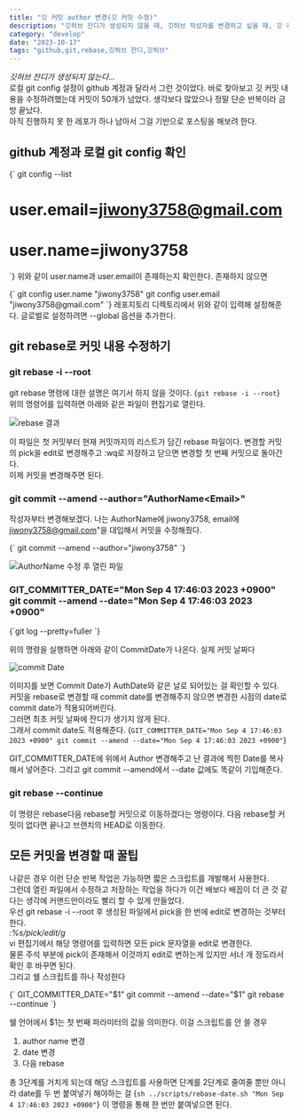 ```yaml
---
title: "깃 커밋 author 변경(깃 커밋 수정)"
description: "깃허브 잔디가 생성되지 않을 때, 깃허브 작성자를 변경하고 싶을 때, 깃 커밋 내용을 수정하는 방법"
category: "develop"
date: "2023-10-17"
tags: "github,git,rebase,깃허브 잔디,깃허브"
---
```


_깃허브 잔디가 생성되지 않는다..._<br/>
로컬 git config 설정이 github 계정과 달라서 그런 것이었다. 바로 찾아보고 깃 커밋 내용을 수정하려했는데 커밋이 50개가 넘었다.
생각보다 많았으나 정말 단순 반복이라 금방 끝났다.<br/>
아직 진행하지 못 한 레포가 하나 남아서 그걸 기반으로 포스팅을 해보려 한다.

## github 계정과 로컬 git config 확인

<CodeBlock language="bash">
{`
git config --list

# user.email=jiwony3758@gmail.com
# user.name=jiwony3758
`}
</CodeBlock>
위와 같이 user.name과 user.email이 존재하는지 확인한다.
존재하지 않으면

<CodeBlock language="bash">
{`
git config user.name "jiwony3758"
git config user.email "jiwony3758@gmail.com"
`}
</CodeBlock>
레포지토리 디렉토리에서 위와 같이 입력해 설정해준다.
글로벌로 설정하려면 --global 옵션을 추가한다.

## git rebase로 커밋 내용 수정하기
### git rebase -i --root


git rebase 명령에 대한 설명은 여기서 하지 않을 것이다.
<CodeBlock language="bash">
{`git rebase -i --root`}
</CodeBlock>
위의 명령어를 입력하면 아래와 같은 파일이 편집기로 열린다.

![rebase 결과](/contents/posts/rebase-1.png)

이 파일은 첫 커밋부터 현재 커밋까지의 리스트가 담긴 rebase 파일이다.
변경할 커밋의 pick을 edit로 변경해주고 :wq로 저장하고 닫으면 변경할 첫 번째 커밋으로 돌아간다.<br/>
이제 커밋을 변경해주면 된다.
### git commit --amend --author="AuthorName\<Email\>"

작성자부터 변경해보겠다.
나는 AuthorName에 jiwony3758, email에 jiwony3758@gmail.com"을 대입해서 커밋을 수정해줬다.

<CodeBlock language="bash">
{`
git commit --amend --author="jiwony3758<jiwony3758@gmail.com>" 
`}
</CodeBlock>

![AuthorName 수정 후 열린 파일](/contents/posts/rebase-2.png)

### GIT_COMMITTER_DATE="Mon Sep 4 17:46:03 2023 +0900" git commit --amend --date="Mon Sep 4 17:46:03 2023 +0900"
<CodeBlock language="bash">
{`git log --pretty=fuller `}
</CodeBlock>

위의 명령을 실행하면 아래와 같이 CommitDate가 나온다. 실제 커밋 날짜다

![commit Date](/contents/posts/rebase-3.png)

이미지를 보면 Commit Date가 AuthDate와 같은 날로 되어있는 걸 확인할 수 있다.<br/>
커밋을 rebase로 변경할 때 commit date를 변경해주지 않으면 변경한 시점의 date로 commit date가 적용되어버린다.<br/>
그러면 최초 커밋 날짜에 잔디가 생기지 않게 된다.<br/>
그래서 commit date도 적용해준다.
<CodeBlock language="bash">
{`GIT_COMMITTER_DATE="Mon Sep 4 17:46:03 2023 +0900" git commit --amend --date="Mon Sep 4 17:46:03 2023 +0900"`}
</CodeBlock>

GIT_COMMITTER_DATE에 위에서 Author 변경해주고 난 결과에 찍힌 Date를 복사해서 넣어준다. 그리고 git commit --amend에서 --date 값에도 똑같이 기입해준다.

### git rebase --continue
이 명령은 rebase다음 rebase할 커밋으로 이동하겠다는 명령이다.
다음 rebase할 커밋이 없다면 끝나고 브랜치의 HEAD로 이동한다.

## 모든 커밋을 변경할 때 꿀팁
나같은 경우 이런 단순 반복 작업은 가능하면 짧은 스크립트를 개발해서 사용한다.<br/>
그런데 열린 파일에서 수정하고 저장하는 작업을 하다가 이건 배보다 배꼽이 더 큰 것 같다는 생각에 커맨드만이라도 빨리 할 수 있게 만들었다.<br/>
우선 git rebase -i --root 후 생성된 파일에서 pick을 한 번에 edit로 변경하는 것부터 한다.<br/>
*:%s/pick/edit/g*<br/>
vi 편집기에서 해당 명령어를 입력하면 모든 pick 문자열을 edit로 변경한다.<br/>
물론 주석 부분에 pick이 존재해서 이것까지 edit로 변하는게 있지만 서너 개 정도라서 확인 후 바꾸면 된다.<br/>
그리고 쉘 스크립트를 하나 작성한다

<CodeBlock language="bash" title="../scripts/rebase-date.sh">
{`
GIT_COMMITTER_DATE="$1" git commit --amend --date="$1"
git rebase --continue
`}
</CodeBlock>

쉘 언어에서 $1는 첫 번째 파라미터의 값을 의미한다.
이걸 스크립트를 안 쓸 경우 
1. author name 변경
2. date 변경
3. 다음 rebase

총 3단계를 거치게 되는데 해당 스크립트를 사용하면 단계를 2단계로 줄여줄 뿐만 아니라 date를 두 번 붙여넣기 해야하는 걸 
<CodeBlock language="bash">
{`sh ../scripts/rebase-date.sh "Mon Sep 4 17:46:03 2023 +0900"`}
</CodeBlock>
이 명령을 통해 한 번만 붙여넣으면 된다.